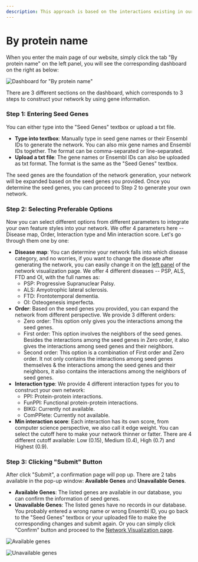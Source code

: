 ```yaml
---
description: This approach is based on the interactions existing in our database
---
```


# By protein name

When you enter the main page of our website, simply click the tab "By protein name" on the left panel, you will see the corresponding dashboard on the right as below:

![Dashboard for "By protein name"](../../../public/image/sideBarBg.jpeg)

There are 3 different sections on the dashboard, which corresponds to 3 steps to construct your network by using gene information.&#x20;

### Step 1: Entering Seed Genes

You can either type into the "Seed Genes" textbox or upload a txt file.&#x20;

* **Type into textbox**: Manually type in seed gene names or their Ensembl IDs to generate the network. You can also mix gene names and Ensembl IDs together. The format can be comma-separated or line-separated.
* **Upload a txt file**: The gene names or Ensembl IDs can also be uploaded as txt format. The format is the same as the "Seed Genes" textbox.

The seed genes are the foundation of the network generation, your network will be expanded based on the seed genes you provided. Once you determine the seed genes, you can proceed to Step 2 to generate your own network.

### Step 2: Selecting Preferable Options

Now you can select different options from different parameters to integrate your own feature styles into your network. We offer 4 parameters here -- Disease map, Order, Interaction type and Min interaction score. Let's go through them one by one:

* **Disease map**: You can determine your network falls into which disease category, and no worries, if you want to change the disease after generating the network, you can easily change it on the [left panel](../network-visualization/left-panel.md) of the network visualization page. We offer 4 different diseases -- PSP, ALS, FTD and OI, with the full names as:
  * PSP: Progressive Supranuclear Palsy.
  * ALS: Amyotrophic lateral sclerosis.
  * FTD: Frontotemporal dementia.
  * OI: Osteogenesis imperfecta.
* **Order**: Based on the seed genes you provided, you can expand the network from different perspective. We provide 3 different orders:
  * Zero order: This option only gives you the interactions among the seed genes.
  * First order: This option involves the neighbors of the seed genes. Besides the interactions among the seed genes in Zero order, it also gives the interactions among seed genes and their neighbors.
  * Second order: This option is a combination of First order and Zero order. It not only contains the interactions among seed genes themselves & the interactions among the seed genes and their neighbors, it also contains the interactions among the neighbors of seed genes.
* **Interaction type**: We provide 4 different interaction types for you to construct your own network:
  * PPI: Protein-protein interactions.
  * FunPPI: Functional protein-protein interactions.
  * BIKG: Currently not available.
  * ComPPlete: Currently not available.
* **Min interaction score**: Each interaction has its own score, from computer science perspective, we also call it edge weight. You can select the cutoff here to make your network thinner or fatter. There are 4 different cutoff available: Low (0.15), Medium (0.4), High (0.7) and Highest (0.9).

### Step 3: Clicking "Submit" Button

After click "Submit", a confirmation page will pop up. There are 2 tabs available in the pop-up window: **Available Genes** and **Unavailable Genes**.

* **Available Genes**: The listed genes are available in our database, you can confirm the information of seed genes.
* **Unavailable Genes**: The listed genes have no records in our database. You probably entered a wrong name or wrong Ensembl ID, you go back to the "Seed Genes" textbox or your uploaded file to make the corresponding changes and submit again. Or you can simply click "Confirm" button and proceed to the [Network Visualization page](../network-visualization/).

![Available genes](../../../public/image/sideBarBg.jpeg)

![Unavailable genes](../../../public/image/sideBarBg.jpeg)